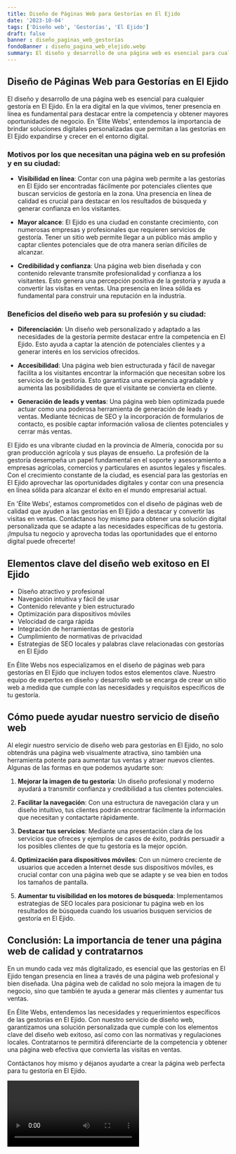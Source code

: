 ```yaml
---
title: Diseño de Páginas Web para Gestorías en El Ejido
date: '2023-10-04'
tags: ['Diseño web', 'Gestorías', 'El Ejido']
draft: false
banner : diseño_paginas_web_gestorías
fondoBanner : diseño_pagina_web_elejido.webp
summary: El diseño y desarrollo de una página web es esencial para cualquier gestoría en El Ejido. En la era digital en la que vivimos, tener presencia en línea es fundamental para destacar entre la competencia y obtener mayores oportunidades de negocio. En 'Élite Webs', entendemos la importancia de brindar soluciones digitales personalizadas que permitan a las gestorías en El Ejido expandirse y crecer en el entorno digital.
---
```


## Diseño de Páginas Web para Gestorías en El Ejido

El diseño y desarrollo de una página web es esencial para cualquier gestoría en El Ejido. En la era digital en la que vivimos, tener presencia en línea es fundamental para destacar entre la competencia y obtener mayores oportunidades de negocio. En 'Élite Webs', entendemos la importancia de brindar soluciones digitales personalizadas que permitan a las gestorías en El Ejido expandirse y crecer en el entorno digital.

### Motivos por los que necesitan una página web en su profesión y en su ciudad:

- **Visibilidad en línea**: Contar con una página web permite a las gestorías en El Ejido ser encontradas fácilmente por potenciales clientes que buscan servicios de gestoría en la zona. Una presencia en línea de calidad es crucial para destacar en los resultados de búsqueda y generar confianza en los visitantes.

- **Mayor alcance**: El Ejido es una ciudad en constante crecimiento, con numerosas empresas y profesionales que requieren servicios de gestoría. Tener un sitio web permite llegar a un público más amplio y captar clientes potenciales que de otra manera serían difíciles de alcanzar.

- **Credibilidad y confianza**: Una página web bien diseñada y con contenido relevante transmite profesionalidad y confianza a los visitantes. Esto genera una percepción positiva de la gestoría y ayuda a convertir las visitas en ventas. Una presencia en línea sólida es fundamental para construir una reputación en la industria.

### Beneficios del diseño web para su profesión y su ciudad:

- **Diferenciación**: Un diseño web personalizado y adaptado a las necesidades de la gestoría permite destacar entre la competencia en El Ejido. Esto ayuda a captar la atención de potenciales clientes y a generar interés en los servicios ofrecidos.

- **Accesibilidad**: Una página web bien estructurada y fácil de navegar facilita a los visitantes encontrar la información que necesitan sobre los servicios de la gestoría. Esto garantiza una experiencia agradable y aumenta las posibilidades de que el visitante se convierta en cliente.

- **Generación de leads y ventas**: Una página web bien optimizada puede actuar como una poderosa herramienta de generación de leads y ventas. Mediante técnicas de SEO y la incorporación de formularios de contacto, es posible captar información valiosa de clientes potenciales y cerrar más ventas.

El Ejido es una vibrante ciudad en la provincia de Almería, conocida por su gran producción agrícola y sus playas de ensueño. La profesión de la gestoría desempeña un papel fundamental en el soporte y asesoramiento a empresas agrícolas, comercios y particulares en asuntos legales y fiscales. Con el crecimiento constante de la ciudad, es esencial para las gestorías en El Ejido aprovechar las oportunidades digitales y contar con una presencia en línea sólida para alcanzar el éxito en el mundo empresarial actual.

En 'Élite Webs', estamos comprometidos con el diseño de páginas web de calidad que ayuden a las gestorías en El Ejido a destacar y convertir las visitas en ventas. Contáctanos hoy mismo para obtener una solución digital personalizada que se adapte a las necesidades específicas de tu gestoría. ¡Impulsa tu negocio y aprovecha todas las oportunidades que el entorno digital puede ofrecerte!

<GifSeo />

<Cta />

## Elementos clave del diseño web exitoso en El Ejido

- Diseño atractivo y profesional
- Navegación intuitiva y fácil de usar
- Contenido relevante y bien estructurado
- Optimización para dispositivos móviles
- Velocidad de carga rápida
- Integración de herramientas de gestoría
- Cumplimiento de normativas de privacidad
- Estrategias de SEO locales y palabras clave relacionadas con gestorías en El Ejido

En Élite Webs nos especializamos en el diseño de páginas web para gestorías en El Ejido que incluyen todos estos elementos clave. Nuestro equipo de expertos en diseño y desarrollo web se encarga de crear un sitio web a medida que cumple con las necesidades y requisitos específicos de tu gestoría.

## Cómo puede ayudar nuestro servicio de diseño web

Al elegir nuestro servicio de diseño web para gestorías en El Ejido, no solo obtendrás una página web visualmente atractiva, sino también una herramienta potente para aumentar tus ventas y atraer nuevos clientes. Algunas de las formas en que podemos ayudarte son:

1. **Mejorar la imagen de tu gestoría**: Un diseño profesional y moderno ayudará a transmitir confianza y credibilidad a tus clientes potenciales.

2. **Facilitar la navegación**: Con una estructura de navegación clara y un diseño intuitivo, tus clientes podrán encontrar fácilmente la información que necesitan y contactarte rápidamente.

3. **Destacar tus servicios**: Mediante una presentación clara de los servicios que ofreces y ejemplos de casos de éxito, podrás persuadir a los posibles clientes de que tu gestoría es la mejor opción.

4. **Optimización para dispositivos móviles**: Con un número creciente de usuarios que acceden a Internet desde sus dispositivos móviles, es crucial contar con una página web que se adapte y se vea bien en todos los tamaños de pantalla.

5. **Aumentar tu visibilidad en los motores de búsqueda**: Implementamos estrategias de SEO locales para posicionar tu página web en los resultados de búsqueda cuando los usuarios busquen servicios de gestoría en El Ejido.

## Conclusión: La importancia de tener una página web de calidad y contratarnos

En un mundo cada vez más digitalizado, es esencial que las gestorías en El Ejido tengan presencia en línea a través de una página web profesional y bien diseñada. Una página web de calidad no solo mejora la imagen de tu negocio, sino que también te ayuda a generar más clientes y aumentar tus ventas.

En Élite Webs, entendemos las necesidades y requerimientos específicos de las gestorías en El Ejido. Con nuestro servicio de diseño web, garantizamos una solución personalizada que cumple con los elementos clave del diseño web exitoso, así como con las normativas y regulaciones locales. Contratarnos te permitirá diferenciarte de la competencia y obtener una página web efectiva que convierta las visitas en ventas.

Contáctanos hoy mismo y déjanos ayudarte a crear la página web perfecta para tu gestoría en El Ejido.

<Video />

<CtaBot job='Gestorías' city='El Ejido'/>

<Gmaps query='El Ejido+españa+maps' />